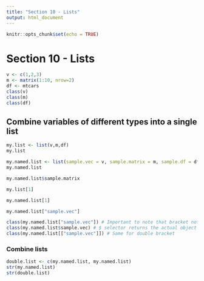 ```yaml
---
title: "Section 10 - Lists"
output: html_document
---
```


```r
knitr::opts_chunk$set(echo = TRUE)
```

# Section 10 - Lists

```r
v <- c(1,2,3)
m <- matrix(1:10, nrow=2)
df <- mtcars
class(v)
class(m)
class(df)
```


## Combine variables of different types into a single list
```r
my.list <- list(v,m,df)
my.list
```


```r
my.named.list <- list(sample.vec = v, sample.matrix = m, sample.df = df)
my.named.list
```

```r
my.named.list$sample.matrix
```



```r
my.list[1]

my.named.list[1]

my.named.list["sample.vec"]

class(my.named.list["sample.vec"]) # Important to note that bracket notation returns list
class(my.named.list$sample.vec) # $ selector returns the actual object with its type
class(my.named.list[["sample.vec"]]) # Same for double bracket
```



### Combine lists
```r
double.list <- c(my.named.list, my.named.list)
str(my.named.list)
str(double.list)
```

